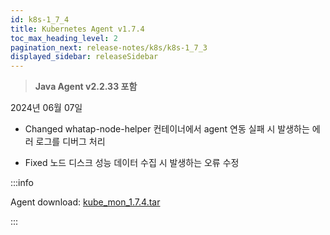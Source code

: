 ```yaml
---
id: k8s-1_7_4
title: Kubernetes Agent v1.7.4
toc_max_heading_level: 2
pagination_next: release-notes/k8s/k8s-1_7_3
displayed_sidebar: releaseSidebar
---
```


> **Java Agent v2.2.33 포함**

2024년 06월 07일

- <Status>Changed</Status> whatap-node-helper 컨테이너에서 agent 연동 실패 시 발생하는 에러 로그를 디버그 처리

- <Status>Fixed</Status> 노드 디스크 성능 데이터 수집 시 발생하는 오류 수정

:::info

Agent download: [kube_mon_1.7.4.tar](https://repo.whatap.io/docker/kube_mon_1.7.4.tar)

:::